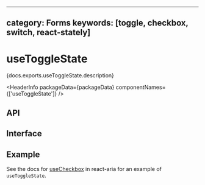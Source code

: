 <!-- Copyright 2020 Adobe. All rights reserved.
This file is licensed to you under the Apache License, Version 2.0 (the "License");
you may not use this file except in compliance with the License. You may obtain a copy
of the License at http://www.apache.org/licenses/LICENSE-2.0
Unless required by applicable law or agreed to in writing, software distributed under
the License is distributed on an "AS IS" BASIS, WITHOUT WARRANTIES OR REPRESENTATIONS
OF ANY KIND, either express or implied. See the License for the specific language
governing permissions and limitations under the License. -->



---
category: Forms
keywords: [toggle, checkbox, switch, react-stately]
---

# useToggleState

<p>{docs.exports.useToggleState.description}</p>

<HeaderInfo
  packageData={packageData}
  componentNames={['useToggleState']} />

## API

<FunctionAPI function={docs.exports.useToggleState} links={docs.links} />

## Interface

<ClassAPI links={docs.links} class={docs.links[docs.exports.useToggleState.return.id]} />

## Example

See the docs for [useCheckbox](/react-aria/useCheckbox.html) in react-aria for an example of `useToggleState`.
